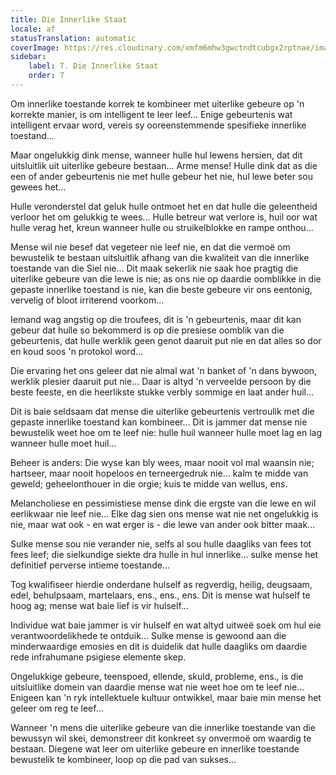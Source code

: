 ```yaml
---
title: Die Innerlike Staat
locale: af
statusTranslation: automatic
coverImage: https://res.cloudinary.com/xmfm6mhw3gwctndtcubgx2rptnae/image/upload/v1740468922/small_cover_tratado_de_psicologia_revolucionaria_a4c0dca4e0.webp
sidebar:
    label: 7. Die Innerlike Staat
    order: 7
---
```

Om innerlike toestande korrek te kombineer met uiterlike gebeure op 'n korrekte manier, is om intelligent te leer leef... Enige gebeurtenis wat intelligent ervaar word, vereis sy ooreenstemmende spesifieke innerlike toestand...

Maar ongelukkig dink mense, wanneer hulle hul lewens hersien, dat dit uitsluitlik uit uiterlike gebeure bestaan... Arme mense! Hulle dink dat as die een of ander gebeurtenis nie met hulle gebeur het nie, hul lewe beter sou gewees het...

Hulle veronderstel dat geluk hulle ontmoet het en dat hulle die geleentheid verloor het om gelukkig te wees... Hulle betreur wat verlore is, huil oor wat hulle verag het, kreun wanneer hulle ou struikelblokke en rampe onthou...

Mense wil nie besef dat vegeteer nie leef nie, en dat die vermoë om bewustelik te bestaan uitsluitlik afhang van die kwaliteit van die innerlike toestande van die Siel nie... Dit maak sekerlik nie saak hoe pragtig die uiterlike gebeure van die lewe is nie; as ons nie op daardie oomblikke in die gepaste innerlike toestand is nie, kan die beste gebeure vir ons eentonig, vervelig of bloot irriterend voorkom...

Iemand wag angstig op die troufees, dit is 'n gebeurtenis, maar dit kan gebeur dat hulle so bekommerd is op die presiese oomblik van die gebeurtenis, dat hulle werklik geen genot daaruit put nie en dat alles so dor en koud soos 'n protokol word...

Die ervaring het ons geleer dat nie almal wat 'n banket of 'n dans bywoon, werklik plesier daaruit put nie... Daar is altyd 'n verveelde persoon by die beste feeste, en die heerlikste stukke verbly sommige en laat ander huil...

Dit is baie seldsaam dat mense die uiterlike gebeurtenis vertroulik met die gepaste innerlike toestand kan kombineer... Dit is jammer dat mense nie bewustelik weet hoe om te leef nie: hulle huil wanneer hulle moet lag en lag wanneer hulle moet huil...

Beheer is anders: Die wyse kan bly wees, maar nooit vol mal waansin nie; hartseer, maar nooit hopeloos en terneergedruk nie... kalm te midde van geweld; geheelonthouer in die orgie; kuis te midde van wellus, ens.

Melancholiese en pessimistiese mense dink die ergste van die lewe en wil eerlikwaar nie leef nie... Elke dag sien ons mense wat nie net ongelukkig is nie, maar wat ook - en wat erger is - die lewe van ander ook bitter maak...

Sulke mense sou nie verander nie, selfs al sou hulle daagliks van fees tot fees leef; die sielkundige siekte dra hulle in hul innerlike... sulke mense het definitief perverse intieme toestande...

Tog kwalifiseer hierdie onderdane hulself as regverdig, heilig, deugsaam, edel, behulpsaam, martelaars, ens., ens., ens. Dit is mense wat hulself te hoog ag; mense wat baie lief is vir hulself...

Individue wat baie jammer is vir hulself en wat altyd uitweë soek om hul eie verantwoordelikhede te ontduik... Sulke mense is gewoond aan die minderwaardige emosies en dit is duidelik dat hulle daagliks om daardie rede infrahumane psigiese elemente skep.

Ongelukkige gebeure, teenspoed, ellende, skuld, probleme, ens., is die uitsluitlike domein van daardie mense wat nie weet hoe om te leef nie... Enigeen kan 'n ryk intellektuele kultuur ontwikkel, maar baie min mense het geleer om reg te leef...

Wanneer 'n mens die uiterlike gebeure van die innerlike toestande van die bewussyn wil skei, demonstreer dit konkreet sy onvermoë om waardig te bestaan. Diegene wat leer om uiterlike gebeure en innerlike toestande bewustelik te kombineer, loop op die pad van sukses...

